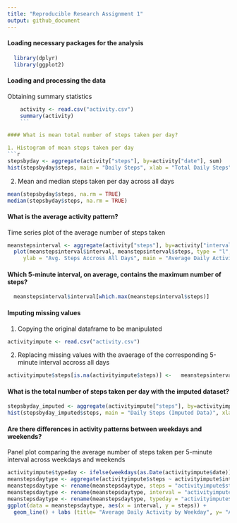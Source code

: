 ```yaml
---
title: "Reproducible Research Assignment 1"
output: github_document
---
```


#### Loading necessary packages for the analysis 
```r
  library(dplyr)
  library(ggplot2) 
```

#### Loading and processing the data 

Obtaining summary statistics
```r
    activity <- read.csv("activity.csv")
    summary(activity) 
    ```

#### What is mean total number of steps taken per day? 

1. Histogram of mean steps taken per day
```r
stepsbyday <- aggregate(activity["steps"], by=activity["date"], sum)
hist(stepsbyday$steps, main = "Daily Steps", xlab = "Total Daily Steps") 
```

2. Mean and median steps taken per day across all days
```r
mean(stepsbyday$steps, na.rm = TRUE)
median(stepsbyday$steps, na.rm = TRUE) 
```

#### What is the average activity pattern? 
Time series plot of the average number of steps taken
```r
meanstepsinterval <- aggregate(activity["steps"], by=activity["interval"], mean, na.rm = TRUE)
  plot(meanstepsinterval$interval, meanstepsinterval$steps, type = "l", xlab = "Interval", 
     ylab = "Avg. Steps Accross All Days", main = "Average Daily Activity Pattern") 
```
     
#### Which 5-minute interval, on average, contains the maximum number of steps? 
```r
  meanstepsinterval$interval[which.max(meanstepsinterval$steps)] 
```

#### Imputing missing values 

1. Copying the original dataframe to be manipulated
```r
activityimpute <- read.csv("activity.csv") 
```

2. Replacing missing values with the avaerage of the corresponding 5-minute interval accross all days
```r
activityimpute$steps[is.na(activityimpute$steps)] <-   meanstepsinterval$steps[match(activityimpute$interval,meanstepsinterval$interval)][which(is.na(activityimpute$steps))] 
```

#### What is the total number of steps taken per day with the imputed dataset? 
```r
stepsbyday_imputed <- aggregate(activityimpute["steps"], by=activityimpute["date"], sum)
hist(stepsbyday_imputed$steps, main = "Daily Steps (Imputed Data)", xlab = "Total Daily Steps") 
```

#### Are there differences in activity patterns between weekdays and weekends? 

Panel plot comparing the average number of steps taken per 5-minute interval across weekdays and weekends
```r
activityimpute$typeday <- ifelse(weekdays(as.Date(activityimpute$date)) == "Saturday" | weekdays(as.Date(activityimpute$date)) == "Sunday", "weekend", "weekday") 
meanstepsdaytype <- aggregate(activityimpute$steps ~ activityimpute$interval + activityimpute$typeday, df = activityimpute, FUN = mean)
meanstepsdaytype <- rename(meanstepsdaytype, steps = "activityimpute$steps")
meanstepsdaytype <- rename(meanstepsdaytype, interval = "activityimpute$interval")
meanstepsdaytype <- rename(meanstepsdaytype, typeday = "activityimpute$typeday")
ggplot(data = meanstepsdaytype, aes(x = interval, y = steps)) +
  geom_line() + labs (title= "Average Daily Activity by Weekday", y= "Avg. Steps", x= "Interval") + facet_wrap(~ typeday) 
```
